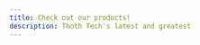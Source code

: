 ```yaml
---
title: Check out our products!
description: Thoth Tech's latest and greatest
---
```



<LinkCard
  title="Ontrack"
  description="an innovative Learning Management
    System that is designed for a skill-based
    course delivery model."
  href="/guides/example/"
/>
<LinkCard
  title="SplashKit"
  description="a C++ Software Development Kit. It is
    beginner-friendly to assist in introductory
    programming education, and can be used
    to create 2D games."
  href="/guides/example/"
/>
<LinkCard
  title="Art Gallery"
  description="a digital art gallery platform for the
    displaying and enjoying of art"
  href="/guides/example/"
/>
<LinkCard
  title="CourseFlow"
  description="This project aims to assists students and
    course directors in course planning and in
    comprehending the requirements of
    certain courses"
  href="/guides/example/"
/>
<LinkCard
  title="Operations"
  description="a deticated team for monitoring the other
    products and making their jobs as easier
    through research documentation."
  href="/guides/example/"
/>
